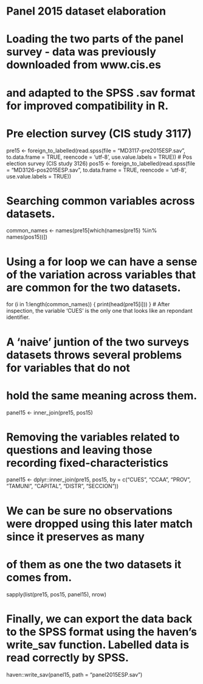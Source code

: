 # Panel 2015 dataset elaboration

# Loading the two parts of the panel survey - data was previously downloaded from www.cis.es
# and adapted to the SPSS .sav format for improved compatibility in R.

# Pre election survey (CIS study 3117)
pre15 <- foreign_to_labelled(read.spss(file = "MD3117-pre2015ESP.sav",
                                       to.data.frame = TRUE, 
                                       reencode = 'utf-8',
                                       use.value.labels = TRUE))
# Pos election survey (CIS study 3126)
pos15 <- foreign_to_labelled(read.spss(file = "MD3126-pos2015ESP.sav",
                                       to.data.frame = TRUE, 
                                       reencode = 'utf-8',
                                       use.value.labels = TRUE))

# Searching common variables across datasets.
common_names <- names(pre15[which(names(pre15) %in% names(pos15))])

# Using a for loop we can have a sense of the variation across variables that are common for the two datasets.
for (i in 1:length(common_names)) {
  print(head(pre15[i]))
}
# After inspection, the variable 'CUES' is the only one that looks like an repondant identifier.

# A 'naive' juntion of the two surveys datasets throws several problems for variables that do not
# hold the same meaning across them.
panel15 <- inner_join(pre15, pos15)

# Removing the variables related to questions and leaving those recording fixed-characteristics
panel15 <- dplyr::inner_join(pre15, pos15, 
                             by = c("CUES", "CCAA", "PROV", "TAMUNI", "CAPITAL", "DISTR", "SECCION"))

# We can be sure no observations were dropped using this later match since it preserves as many 
# of them as one the two datasets it comes from.
sapply(list(pre15, pos15, panel15), nrow)

# Finally, we can export the data back to the SPSS format using the haven's write_sav function. Labelled data is read correctly by SPSS.
haven::write_sav(panel15, path = "panel2015ESP.sav")
